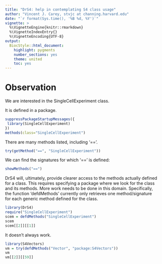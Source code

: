 ```yaml
---
title: "DrS4: help in contemplating S4 class usage"
author: "Vincent J. Carey, stvjc at channing.harvard.edu"
date: "`r format(Sys.time(), '%B %d, %Y')`"
vignette: >
  %\VignetteEngine{knitr::rmarkdown}
  %\VignetteIndexEntry{}
  %\VignetteEncoding{UTF-8}
output:
  BiocStyle::html_document:
    highlight: pygments
    number_sections: yes
    theme: united
    toc: yes
---
```


# Observation

We are interested in the SingleCellExperiment class.

It is defined in a package.

```r
suppressPackageStartupMessages({
 library(SingleCellExperiment)
})
methods(class="SingleCellExperiment")
```

There are many methods listed, including '=='.

```r
try(getMethod("==", "SingleCellExperiment"))
```

We can find the signatures for which '==' is
defined:
```r
showMethods("==")
```

DrS4 will, ultimately, provide clearer access to the
methods actually defined for a class.  This requires
specifying a package where we look for the class
and its methods.  More work needs to be done in this domain.
Specifically, the function 'defdMethods' currently only
retrieves one method/signature for each generic method
defined for the class.

```r
library(DrS4)
require("SingleCellExperiment")
scem = defdMethods("SingleCellExperiment")
scem
scem[[2]][[1]]
```

It doesn't always work.
```r
library(S4Vectors)
vm = try(defdMethods("Vector", "package:S4Vectors"))
vm
vm[[2]][[59]]
```
